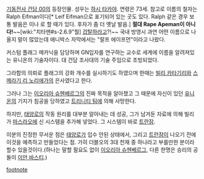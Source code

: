[[기동전사 건담 00]]의 등장인물. 성우는 [[하시 타카야]]. 연령은 73세.
참고로 이름의 철자는 Ralph Eifman이다[* Leif Eifman으로 표기되어 있는 곳도 있다. Ralph 같은 경우 보통 발음은 {{{[rælf]}}}이나 {{{[reɪf]}}}로 할 때가 있다. 후자가 좀 더 옛날 발음.] '''절대 Rape Apeman이 아니다!'''~~[wiki:"치타맨#s-2.6.9"뭘] [[겁탈]]하라고?!~~ 국내 방영시 과연 어떤 이름으로 나올지 말이 많았는데 애니박스 자막에서는 "랄프 에이프먼"이라고 나왔다.

커스텀 플래그 메카닉을 담당하며 GN입자를 연구하는 교수로 세계에 이름을 알려져있는 유니온의 기술자이다. 대 건담 조사대의 기술 주임으로 초빙되었다.

그라함의 의뢰로 플래그의 강화 개수를 실시하기도 하였으며 한때는 [[빌리 카타기리]]와 [[스메라기 리 노리에가]]의 은사였다고 한다.

그러나 그는 [[이오리아 슈헨베르그]]의 진짜 목적을 알아챘고 그 때문에 자신이 있던 [[유니온]]의 기지가 침공을 당하였고 [[트리니티 팀]]에 의해 사망한다.

하지만, [[태양로]]의 작동 원리를 대부분 알아내는 데 성공, 그가 남겨둔 자료에 의해 빌리가 [[마스라오]]에 신 시스템을 추가해 넣었다. 그 시스템이 바로 [[트란잠]].

이분의 진정한 무서운 점은 [[태양로]]가 입수 안된 상태에서, 그리고 [[트란잠]]이 나오기 전에 이것을 예측하고 만들었다는 점. 가히 더블오의 3대 천재 중 하나라고 부를만한 분이라 할수 있을것이다.(하나는 말할 필요도 없이 [[이오리아 슈헨베르그]], 다른 한명은 승리의 공돌이 [[이안 바스티]].)

[[footnote]]
